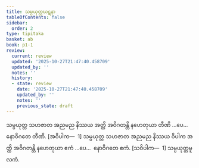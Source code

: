 ```yaml
---
title: သမ္ပယုတ္တဃဋနာ
tableOfContents: false
sidebar:
  order: 2
type: tipitaka
basket: ab
book: p1-1
review:
  current: review
  updated: '2025-10-27T21:47:40.458709'
  updated_by: ''
  notes: ''
  history:
  - state: review
    date: '2025-10-27T21:47:40.458709'
    updated_by: ''
    notes: ''
    previous_state: draft
---
```



<ReviewStatus review={frontmatter.review} showDetails={true} />

<HypothesisAnnotation frontmatter={frontmatter} />

<DynamicBreadcrumb />

<Division number="484" book="p1-1" e="ch" v="36" p="176">

<Paragraph number="1643" book="p1-1">
သမ္ပယုတ္တ သဟဇာတ အညမည နိဿယ အတ္ထိ အဝိဂတန္တိ နဟေတုယာ တီဏိ …ပေ…  နောဝိဂတေ တီဏိ. [အဝိပါက—  1]
</Paragraph>

<Paragraph number="1644" book="p1-1">
သမ္ပယုတ္တ သဟဇာတ အညမည နိဿယ ဝိပါက အတ္ထိ အဝိဂတန္တိ နဟေတုယာ ဧကံ …ပေ…  နောဝိဂတေ ဧကံ. [သဝိပါက—  1]

</Paragraph>
</Division>

<Paragraph number="1645" type="center" book="p1-1">
သမ္ပယုတ္တမူလကံ.
</Paragraph>